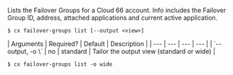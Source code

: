 Lists the Failover Groups for a Cloud 66 account. Info includes the Failover Group ID, address, attached applications and current active application.

<Tabs >
<Tab label="Usage">

```shell
$ cx failover-groups list [--output <view>]
```
</Tab>
    
<Tab label="arguments">
| Arguments | Required? | Default | Description |
| --- | --- | --- | --- |
| `--output, -o \<view\>` | no | standard | Tailor the output view (standard or wide) |
</Tab>
<Tab label="examples">

```shell
$ cx failover-groups list -o wide
```

</Tab>
</Tabs>
